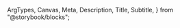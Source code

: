   ArgTypes,
  Canvas,
  Meta,
  Description,
  Title,
  Subtitle,
} from "@storybook/blocks";


<Meta of={ColorHandleStories} title="Docs" />

<Title of={ColorHandleStories} />
<Subtitle of={ColorHandleStories} />
<ComponentDetails />

<Description of={ColorHandleStories} />

## Standard

Set the `--spectrum-picked-color` custom property to the color value you want to show.

<Canvas of={ColorHandleStories.Default} />

## Disabled

<Canvas of={ColorHandleStories.Disabled} />

## With color loupe

Nest the color loupe component within the color handle markup and apply `.is-open` to the `.spectrum-ColorLoupe` to display the loupe.

<Canvas of={ColorHandleStories.WithColorLoupe} />

## Properties

<ArgTypes />
